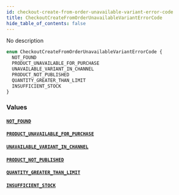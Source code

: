 ```yaml
---
id: checkout-create-from-order-unavailable-variant-error-code
title: CheckoutCreateFromOrderUnavailableVariantErrorCode
hide_table_of_contents: false
---
```


No description

```graphql
enum CheckoutCreateFromOrderUnavailableVariantErrorCode {
  NOT_FOUND
  PRODUCT_UNAVAILABLE_FOR_PURCHASE
  UNAVAILABLE_VARIANT_IN_CHANNEL
  PRODUCT_NOT_PUBLISHED
  QUANTITY_GREATER_THAN_LIMIT
  INSUFFICIENT_STOCK
}
```

### Values

#### [`NOT_FOUND`](#)

#### [`PRODUCT_UNAVAILABLE_FOR_PURCHASE`](#)

#### [`UNAVAILABLE_VARIANT_IN_CHANNEL`](#)

#### [`PRODUCT_NOT_PUBLISHED`](#)

#### [`QUANTITY_GREATER_THAN_LIMIT`](#)

#### [`INSUFFICIENT_STOCK`](#)
